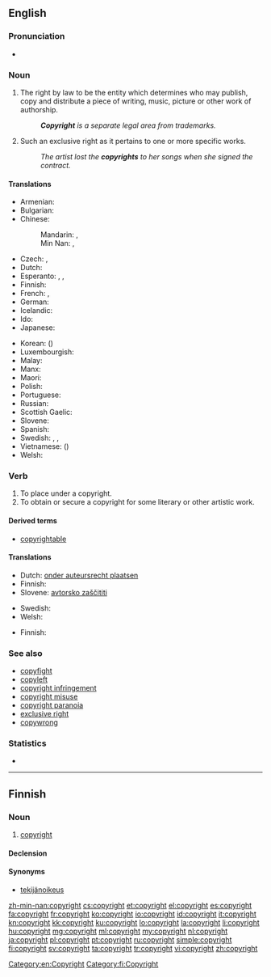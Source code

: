 {{selfref|For Wiktionary's copyrights, see [[Wiktionary:Copyrights]]}}
==English==
{{wikipedia}}

===Pronunciation===
* {{audio|en-us-copyright.ogg|Audio (US)}}

===Noun===
{{en-noun|-|s}}

# {{context|uncountable|lang=en}} The right by law to be the entity which determines who may publish, copy and distribute a piece of writing, music, picture or other work of authorship.
#: '''''Copyright''' is a separate legal area from trademarks.''
# {{context|countable|lang=en}} Such an exclusive right as it pertains to one or more specific works.
#: ''The artist lost the '''copyrights''' to her songs when she signed the contract.''

====Translations====
{{trans-top|right to publish}}
* Armenian: {{t|hy|հեղինակային իրավունք|tr=heġinakayin iravunk'|sc=Armn}}
* Bulgarian: {{t|bg|авторско право|n|tr=ávtorsko právo}}
* Chinese:
*: Mandarin: {{t|cmn|版權|sc=Hani}}, {{t+|cmn|版权|tr=bǎnquán|sc=Hani}}
*: Min Nan: {{t+|nan|版權|sc=Hans}}, {{t|nan|版权|tr=pán-kôan|sc=Hans}}
* Czech: {{t|cs|autorské právo|n}}, {{t+|cs|copyright|m}}
* Dutch: {{t+|nl|auteursrecht|n}}
* Esperanto: {{t|eo|aŭtora rajto}},  {{t|eo|aŭtororajto}}, {{t|eo|kopirajto}}
* Finnish: {{t+|fi|tekijänoikeus}}
* French: {{qualifier|right always owned by the author}} {{t+|fr|droit d'auteur|m}}, {{qualifier|right attached to the work}} {{t+|fr|copyright|m}}
* German: {{t+|de|Urheberrecht|n}}
* Icelandic: {{t|is|höfundarréttur}}
* Ido: {{t|io|autoryuro}}
* Japanese: {{t|ja|著作権|tr=ちょさくけん, chosakuken|sc=Jpan}}
{{trans-mid}}
* Korean: {{t+|ko|저작권|tr=jeojakgwon|sc=Kore}} ({{t+|ko|著作權|sc=Kore}})
* Luxembourgish: {{t|lb|Auteursrecht|n}}
* Malay: {{t|ms|hak cipta}}
* Manx: {{t|gv|coip-chiart|m}}
* Maori: {{t|mi|manatā}}
* Polish: {{t|pl|prawo autorskie|n}}
* Portuguese: {{t|pt|direitos autorais|m-p}}
* Russian: {{t+|ru|авторское право|n|tr=ávtorskoje právo}}
* Scottish Gaelic: {{t|gd|dlighe-sgrìobhaidh|f}}
* Slovene: {{t|sl|avtorske pravice|f-p}}
* Spanish: {{t|es|derechos de autor|m-p}}
* Swedish: {{t+|sv|copyright|c}}, {{t+|sv|upphovsrätt|c}}, {{t|sv|upphovsrättsskydd|n}}
* Vietnamese: {{t+|vi|bản quyền}} ({{t|vi|版權}})
* Welsh: {{t|cy|hawlfraint|f}}
{{trans-bottom}}

===Verb===
{{en-verb}}

# To place under a copyright.
# To obtain or secure a copyright for some literary or other artistic work.

====Derived terms====
* [[copyrightable]]

====Translations====
{{trans-top|place under a copyright}}
* Dutch: [[onder auteursrecht plaatsen]]
* Finnish: {{t|fi|suojata tekijänoikeudella}}
* Slovene: [[avtorsko zaščititi]]
{{trans-mid}}
* Swedish: {{t|sv|upphovsrättsskydda}}
* Welsh: {{t|cy|hawlfreintio}}
{{trans-bottom}}

{{trans-top|obtain a copyright}}
* Finnish: {{t|fi|suojata tekijänoikeudella}}
{{trans-mid}}
{{trans-bottom}}

===See also===
* [[copyfight]]
* [[copyleft]]
* [[copyright infringement]]
* [[copyright misuse]]
* [[copyright paranoia]]
* [[exclusive right]]
* [[copywrong]]

===Statistics===
* {{rank|remember|fair|blood|526|copyright|4|late|bed}}

[[Category:en:Copyright]]

----

==Finnish==

===Noun===
{{fi-noun}}

# [[#English|copyright]]

====Declension====
{{fi-decl-risti|copyright||i=0}}

====Synonyms====
* [[tekijänoikeus]]

[[Category:fi:Copyright]]

[[zh-min-nan:copyright]]
[[cs:copyright]]
[[et:copyright]]
[[el:copyright]]
[[es:copyright]]
[[fa:copyright]]
[[fr:copyright]]
[[ko:copyright]]
[[io:copyright]]
[[id:copyright]]
[[it:copyright]]
[[kn:copyright]]
[[kk:copyright]]
[[ku:copyright]]
[[lo:copyright]]
[[la:copyright]]
[[li:copyright]]
[[hu:copyright]]
[[mg:copyright]]
[[ml:copyright]]
[[my:copyright]]
[[nl:copyright]]
[[ja:copyright]]
[[pl:copyright]]
[[pt:copyright]]
[[ru:copyright]]
[[simple:copyright]]
[[fi:copyright]]
[[sv:copyright]]
[[ta:copyright]]
[[tr:copyright]]
[[vi:copyright]]
[[zh:copyright]]